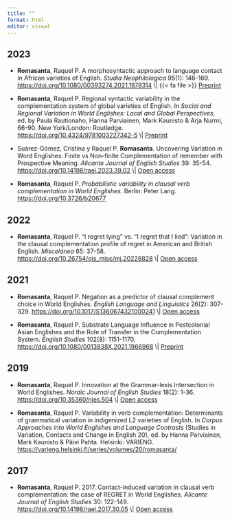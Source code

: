 ```yaml
---
title: ""
format: html
editor: visual
---
```


## **2023**

-   **Romasanta**, Raquel P. A morphosyntactic approach to language contact in African varieties of English. *Studia Neophilologica* 95(1): 146-169. <https://doi.org/10.1080/00393274.2021.1978314> \\\| {{< fa file >}} [Preprint](https://osf.io/preprints/psyarxiv/4ux9k)

-   **Romasanta**, Raquel P. Regional syntactic variability in the complementation system of global varieties of English. In *Social and Regional Variation in World Englishes: Local and Global Perspectives*, ed. by Paula Rautionaho, Hanna Parviainen, Mark Kaunisto & Arja Nurmi, 66-90. New York/London: Routledge. [https://doi.org/10.4324/9781003227342-5](https://www.taylorfrancis.com/chapters/edit/10.4324/9781003227342-5/regional-syntactic-variability-complementation-system-global-varieties-english-1-raquel-romasanta) \\\| <i class="fa-regular fa-file"></i> [Preprint](https://osf.io/preprints/psyarxiv/f2hy7)

-   Suárez-Gómez, Cristina y Raquel P. **Romasanta**. Uncovering Variation in Word Englishes: Finite vs Non-finite Complementation of remember with Prospective Meaning. *Alicante Journal of English Studies* 39: 35-54. <https://doi.org/10.14198/raei.2023.39.02> \\\| <i class="fa-solid fa-lock-open"></i> [Open access](https://raei.ua.es/article/view/24825/22821)

-   **Romasanta**, Raquel P. *Probabilistic variability in clausal verb complementation in World Englishes.* Berlin: Peter Lang. <https://doi.org/10.3726/b20677>

## **2022**

-   **Romasanta**, Raquel P. "I regret lying" vs. "I regret that I lied": Variation in the clausal complementation profile of regret in American and British English. *Miscelánea* 65: 37-58. <https://doi.org/10.26754/ojs_misc/mj.20226828> \\\| <i class="fa-solid fa-lock-open"></i> [Open access](https://papiro.unizar.es/ojs/index.php/misc/article/view/6828/5862)

## **2021**

-   **Romasanta**, Raquel P. Negation as a predictor of clausal complement choice in World Englishes. *English Language and Linguistics* 26(2): 307-329. <https://doi.org/10.1017/S1360674321000241> \\\| <i class="fa-solid fa-lock-open"></i> [Open access](https://www.cambridge.org/core/services/aop-cambridge-core/content/view/8A9DA89BA73455047ED6433A9AF97772/S1360674321000241a.pdf/negation-as-a-predictor-of-clausal-complement-choice-in-world-englishes.pdf)

-   **Romasanta**, Raquel P. Substrate Language Influence in Postcolonial Asian Englishes and the Role of Transfer in the Complementation System. *English Studies* 102(8): 1151-1170. <https://doi.org/10.1080/0013838X.2021.1966968> \\\| <i class="fa-regular fa-file"></i> [Preprint](https://osf.io/preprints/psyarxiv/x2q4j)

## **2019**

-   **Romasanta**, Raquel P. Innovation at the Grammar-lexis Intersection in World Englishes. *Nordic Journal of English Studies* 18(2): 1-36. <https://doi.org/10.35360/njes.504> \\\| <i class="fa-solid fa-lock-open"></i> [Open access](https://doi.org/10.35360/njes.504)

-   **Romasanta**, Raquel P. Variability in verb complementation: Determinants of grammatical variation in indigenized L2 varieties of English. In *Corpus Approaches into World Englishes and Language Contrasts* (Studies in Variation, Contacts and Change in English 20), ed. by Hanna Parviainen, Mark Kaunisto & Päivi Pahta. Helsinki: VARIENG. <https://varieng.helsinki.fi/series/volumes/20/romasanta/>

## **2017**

-   **Romasanta**, Raquel P. 2017. Contact-induced variation in clausal verb complementation: the case of REGRET in World Englishes. *Alicante Journal of English Studies* 30: 122-149. <https://doi.org/10.14198/raei.2017.30.05> \\\| <i class="fa-solid fa-lock-open"></i> [Open access](https://raei.ua.es/article/view/2017-n30-contact-induced-variation-in-clausal-verb-complementati/pdf)
